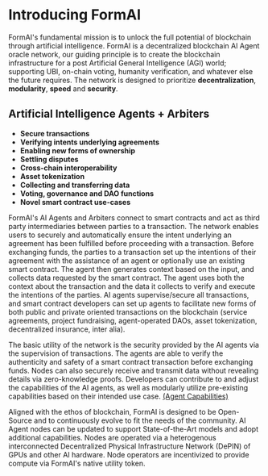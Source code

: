# Introducing FormAI
 
FormAI's fundamental mission is to unlock the full potential of blockchain through artificial intelligence. FormAI is a decentralized blockchain AI Agent oracle network, our guiding principle is to create the blockchain infrastructure for a post Artificial General Intelligence (AGI) world; supporting UBI, on-chain voting, humanity verification, and whatever else the future requires. The network is designed to prioritize **decentralization**, **modularity**, **speed** and **security**.

## Artificial Intelligence Agents + Arbiters
- **Secure transactions**
- **Verifying intents underlying agreements**
- **Enabling new forms of ownership**
- **Settling disputes**
- **Cross-chain interoperability**
- **Asset tokenization**
- **Collecting and transferring data**
- **Voting, governance and DAO functions**
- **Novel smart contract use-cases**

FormAI's AI Agents and Arbiters connect to smart contracts and act as third party intermediaries between parties to a transaction. The network enables users to securely and automatically ensure the intent underlying an agreement has been fulfilled before proceeding with a transaction. Before exchanging funds, the parties to a transaction set up the intentions of their agreement with the assistance of an agent or  optionally use an existing smart contract. The agent then generates context based on the input, and collects data requested by the smart contract. The agent uses both the context about the transaction and the data it collects to verify and execute the intentions of the parties. AI agents supervise/secure all transactions, and smart contract developers can set up agents to facilitate new forms of both public and private oriented transactions on the blockchain (service agreements, project fundraising, agent-operated DAOs, asset tokenization, decentralized insurance, inter alia).

The basic utility of the network is the security provided by the AI agents via the supervision of transactions. The agents are able to verify the authenticity and safety of a smart contract transaction before exchanging funds. Nodes can also securely receive and transmit data without revealing details via zero-knowledge proofs. Developers can contribute to and adjust the capabilities of the AI agents, as well as modularly utilize pre-existing capabilities based on their intended use case. [(Agent Capabilities)](./multimodality.mdx)

Aligned with the ethos of blockchain, FormAI is designed to be Open-Source and to continuously evolve to fit the needs of the community. AI Agent nodes can be updated to support State-of-the-Art models and adopt additional capabilities. Nodes are operated via a heterogenous interconnected Decentralized Physical Infrastructure Network (DePIN) of GPUs and other AI hardware. Node operators are incentivized to provide compute via FormAI's native utility token. 
